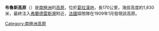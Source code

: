 {{Coord|66|S|64|W|source:GNIS|display=title}}

'''布魯斯高原'''（{{lang-en|Bruce Plateau}}）是[[南極洲|南極洲]]的[[高原|高原]]，位於[[葛拉漢地|葛拉漢地]]，長170公里，海拔高度約1,830米，最終注入[[弗蘭德雷斯灣|弗蘭德雷斯灣]]附近，[[法國|法國]]探險隊在1909年1月發現該高原。

{{DEFAULTSORT:Bruce Plateau}}
[[Category:南極洲高原|Category:南極洲高原]]


{{GrahamCoast-geo-stub}}